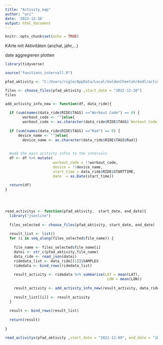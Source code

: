 ```yaml
---
title: "Activity_map"
author: "ari"
date: '2022-12-16'
output: html_document
---
```


```r
knitr::opts_chunk$set(echo = TRUE)
```

KArte mit Aktivitäten (anzhal, jahr,...)

date aggregieren
plotten

```r
library(tidyverse)

source("functions_intervall.R")
```

```r
pfad_aktivity <- "C:/Users/rigle/AppData/Local/GoldenCheetah/Andl/activities/" 
```


```r
files <- choose_files(pfad_aktivity ,start_date = "2022-12-10")
files
```

```r
add_activity_info_new <- function(df, data_ride){
  
  if (sum(names(data_ride$RIDE$TAGS) =="Workout Code") == 0) { 
        workout_code <- ""}else{
        workout_code <- as.character(data_ride$RIDE$TAGS$`Workout Code`)}
  
  if (sum(names(data_ride$RIDE$TAGS) =="Rad") == 0) { 
      device_name <- ""}else{
        device_name <- as.character(data_ride$RIDE$TAGS$Rad)}
  
  
  #add the main acitvity infos to the intervals
  df <- df %>% mutate(
                      workout_code = !!workout_code,
                      device = !!device_name,
                      start_time = data_ride$RIDE$STARTTIME,
                      date  = as.Date(start_time))
  
  return(df)
}




read_activitys <- function(pfad_aktivity,  start_date, end_date){
  library("jsonlite")
  
  files_selected <- choose_files(pfad_aktivity, start_date, end_date)  
  
  result_list <- list()
  for (i in seq_along(files_selected$file_name)) {
    
    file_name <- files_selected$file_name[i]
    datei <- str_c(pfad_aktivity,file_name)
    data_ride <- read_json(datei)
    ridedata_list <- data_ride[[1]]$SAMPLES
    ridedata <- bind_rows(ridedata_list)
    
    result_activity <- ridedata %>% summarise(LAT = mean(LAT),
                                               LON = mean(LON))
    
    result_activity <- add_activity_info_new(result_activity, data_ride)
    
    result_list[[i]] <- result_activity                
  }
  
  result <- bind_rows(result_list)
  
  return(result)
  
}

read_activitys(pfad_aktivity ,start_date = "2022-12-09", end_date = "2022-12-12") 
```


